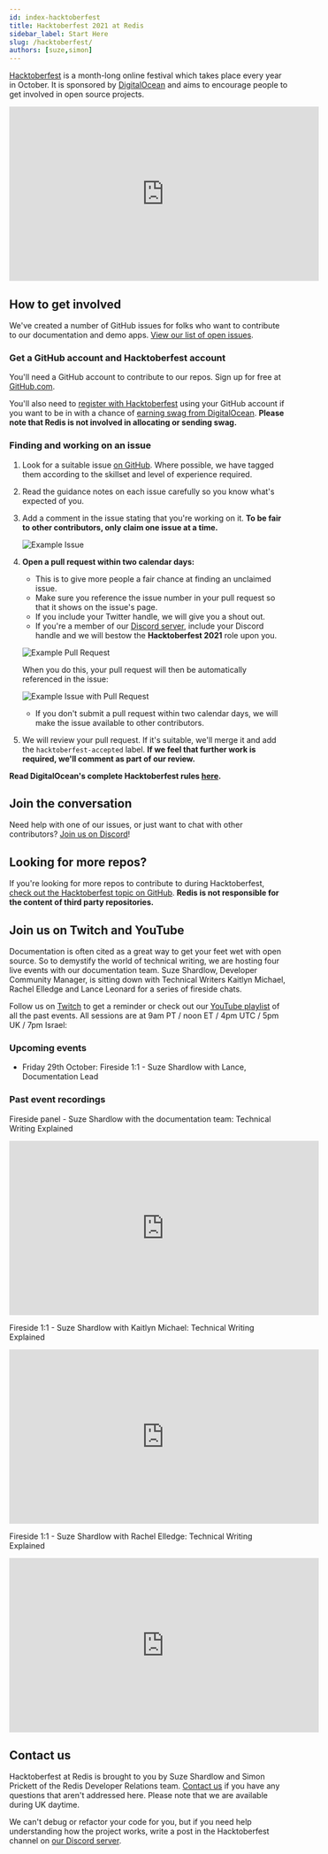 ```yaml
---
id: index-hacktoberfest
title: Hacktoberfest 2021 at Redis
sidebar_label: Start Here
slug: /hacktoberfest/
authors: [suze,simon]
---
```



[Hacktoberfest](https://hacktoberfest.digitalocean.com/) is a month-long online festival which takes place every year in October.  It is sponsored by [DigitalOcean](https://www.digitalocean.com/) and aims to encourage people to get involved in open source projects.

<iframe width="560" height="315" src="https://www.youtube.com/embed/g9xt4p_-3AU" frameborder="0" allow="accelerometer; autoplay; clipboard-write; encrypted-media; gyroscope; picture-in-picture" allowfullscreen></iframe>

## How to get involved

We've created a number of GitHub issues for folks who want to contribute to our documentation and demo apps.  [View our list of open issues](https://github.com/search?l=&q=%23hacktoberfest+user%3Aredislabs-training+user%3Aredis+user%3Aredis-developer+user%3ANodeRedis+label%3Ahacktoberfest&state=open&type=Issues).

### Get a GitHub account and Hacktoberfest account

You'll need a GitHub account to contribute to our repos.  Sign up for free at [GitHub.com](https://github.com).

You'll also need to [register with Hacktoberfest](https://hacktoberfest.digitalocean.com/register) using your GitHub account if you want to be in with a chance of [earning swag from DigitalOcean](https://hacktoberfest.digitalocean.com/resources/participation).  **Please note that Redis is not involved in allocating or sending swag.**

### Finding and working on an issue

1. Look for a suitable issue [on GitHub](https://github.com/search?l=&q=%23hacktoberfest+user%3Aredislabs-training+user%3Aredis+user%3Aredis-developer+user%3ANodeRedis+label%3Ahacktoberfest&state=open&type=Issues).  Where possible, we have tagged them according to the skillset and level of experience required.

2. Read the guidance notes on each issue carefully so you know what's expected of you.

3. Add a comment in the issue stating that you're working on it. **To be fair to other contributors, only claim one issue at a time.**

    ![Example Issue](images/example_issue.png)

4. **Open a pull request within two calendar days:**
    * This is to give more people a fair chance at finding an unclaimed issue.
    * Make sure you reference the issue number in your pull request so that it shows on the issue's page.
    * If you include your Twitter handle, we will give you a shout out.
    * If you're a member of our [Discord server](https://discord.gg/ueQwKUh5Z3), include your Discord handle and we will bestow the **Hacktoberfest 2021** role upon you.

    ![Example Pull Request](images/example_pull_request.png)

    When you do this, your pull request will then be automatically referenced in the issue:

    ![Example Issue with Pull Request](images/example_issue_with_pull_request.png)

    * If you don't submit a pull request within two calendar days, we will make the issue available to other contributors.

5. We will review your pull request. If it's suitable, we'll merge it and add the `hacktoberfest-accepted` label.  **If we feel that further work is required, we'll comment as part of our review.**

**Read DigitalOcean's complete Hacktoberfest rules [here](https://hacktoberfest.digitalocean.com/resources/participation).**

## Join the conversation

Need help with one of our issues, or just want to chat with other contributors?  [Join us on Discord](https://discord.gg/ueQwKUh5Z3)!

## Looking for more repos?

If you're looking for more repos to contribute to during Hacktoberfest, [check out the Hacktoberfest topic on GitHub](https://github.com/topics/hacktoberfest).  **Redis is not responsible for the content of third party repositories.**

## Join us on Twitch and YouTube

Documentation is often cited as a great way to get your feet wet with open source.  So to demystify the world of technical writing, we are hosting four live events with our documentation team.  Suze Shardlow, Developer Community Manager, is sitting down with Technical Writers Kaitlyn Michael, Rachel Elledge and Lance Leonard for a series of fireside chats.

Follow us on [Twitch](https://www.twitch.tv/redislabs) to get a reminder or check out our [YouTube playlist](https://www.youtube.com/playlist?list=PL83Wfqi-zYZHj4wg4QiQMgyW5TBC8oAqQ) of all the past events.  All sessions are at 9am PT / noon ET / 4pm UTC / 5pm UK / 7pm Israel:

### Upcoming events
* Friday 29th October: Fireside 1:1 - Suze Shardlow with Lance, Documentation Lead

### Past event recordings

Fireside panel - Suze Shardlow with the documentation team: Technical Writing Explained
<iframe width="560" height="315" src="https://www.youtube.com/embed/3E8lLKGGdIk" frameborder="0" allow="accelerometer; autoplay; clipboard-write; encrypted-media; gyroscope; picture-in-picture" allowfullscreen></iframe>

Fireside 1:1 - Suze Shardlow with Kaitlyn Michael: Technical Writing Explained
<iframe width="560" height="315" src="https://www.youtube.com/embed/CB3tsJAAPXA" frameborder="0" allow="accelerometer; autoplay; clipboard-write; encrypted-media; gyroscope; picture-in-picture" allowfullscreen></iframe>

Fireside 1:1 - Suze Shardlow with Rachel Elledge: Technical Writing Explained
<iframe width="560" height="315" src="https://www.youtube.com/embed/w6XAFmzhteU" frameborder="0" allow="accelerometer; autoplay; clipboard-write; encrypted-media; gyroscope; picture-in-picture" allowfullscreen></iframe>


## Contact us

Hacktoberfest at Redis is brought to you by Suze Shardlow and Simon Prickett of the Redis Developer Relations team.  [Contact us](mailto:redis.university@redis.com) if you have any questions that aren't addressed here.  Please note that we are available during UK daytime.

We can't debug or refactor your code for you, but if you need help understanding how the project works, write a post in the Hacktoberfest channel on [our Discord server](https://discord.gg/ueQwKUh5Z3).
